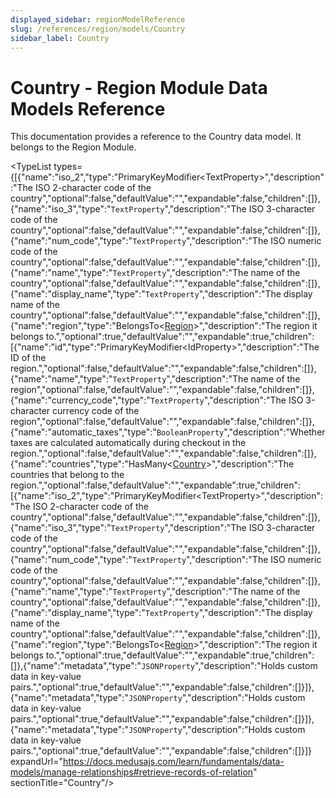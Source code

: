 ```yaml
---
displayed_sidebar: regionModelReference
slug: /references/region/models/Country
sidebar_label: Country
---
```



# Country - Region Module Data Models Reference

This documentation provides a reference to the Country data model. It belongs to the Region Module.

<SourceCodeLink link="https://github.com/medusajs/medusa/blob/9069e9279ee230384cf09c553f60ab6caa0e7012/packages/modules/region/src/models/country.ts#L4" />

<TypeList types={[{"name":"iso_2","type":"PrimaryKeyModifier&#60;TextProperty&#62;","description":"The ISO 2-character code of the country","optional":false,"defaultValue":"","expandable":false,"children":[]},{"name":"iso_3","type":"`TextProperty`","description":"The ISO 3-character code of the country","optional":false,"defaultValue":"","expandable":false,"children":[]},{"name":"num_code","type":"`TextProperty`","description":"The ISO numeric code of the country","optional":false,"defaultValue":"","expandable":false,"children":[]},{"name":"name","type":"`TextProperty`","description":"The name of the country","optional":false,"defaultValue":"","expandable":false,"children":[]},{"name":"display_name","type":"`TextProperty`","description":"The display name of the country","optional":false,"defaultValue":"","expandable":false,"children":[]},{"name":"region","type":"BelongsTo&#60;[Region](../region_models.Region/page.mdx)&#62;","description":"The region it belongs to.","optional":true,"defaultValue":"","expandable":true,"children":[{"name":"id","type":"PrimaryKeyModifier&#60;IdProperty&#62;","description":"The ID of the region.","optional":false,"defaultValue":"","expandable":false,"children":[]},{"name":"name","type":"`TextProperty`","description":"The name of the region","optional":false,"defaultValue":"","expandable":false,"children":[]},{"name":"currency_code","type":"`TextProperty`","description":"The ISO 3-character currency code of the region","optional":false,"defaultValue":"","expandable":false,"children":[]},{"name":"automatic_taxes","type":"`BooleanProperty`","description":"Whether taxes are calculated automatically during checkout in the region.","optional":false,"defaultValue":"","expandable":false,"children":[]},{"name":"countries","type":"HasMany&#60;[Country](./page.mdx)&#62;","description":"The countries that belong to the region.","optional":false,"defaultValue":"","expandable":true,"children":[{"name":"iso_2","type":"PrimaryKeyModifier&#60;TextProperty&#62;","description":"The ISO 2-character code of the country","optional":false,"defaultValue":"","expandable":false,"children":[]},{"name":"iso_3","type":"`TextProperty`","description":"The ISO 3-character code of the country","optional":false,"defaultValue":"","expandable":false,"children":[]},{"name":"num_code","type":"`TextProperty`","description":"The ISO numeric code of the country","optional":false,"defaultValue":"","expandable":false,"children":[]},{"name":"name","type":"`TextProperty`","description":"The name of the country","optional":false,"defaultValue":"","expandable":false,"children":[]},{"name":"display_name","type":"`TextProperty`","description":"The display name of the country","optional":false,"defaultValue":"","expandable":false,"children":[]},{"name":"region","type":"BelongsTo&#60;[Region](../region_models.Region/page.mdx)&#62;","description":"The region it belongs to.","optional":true,"defaultValue":"","expandable":true,"children":[]},{"name":"metadata","type":"`JSONProperty`","description":"Holds custom data in key-value pairs.","optional":true,"defaultValue":"","expandable":false,"children":[]}]},{"name":"metadata","type":"`JSONProperty`","description":"Holds custom data in key-value pairs.","optional":true,"defaultValue":"","expandable":false,"children":[]}]},{"name":"metadata","type":"`JSONProperty`","description":"Holds custom data in key-value pairs.","optional":true,"defaultValue":"","expandable":false,"children":[]}]} expandUrl="https://docs.medusajs.com/learn/fundamentals/data-models/manage-relationships#retrieve-records-of-relation" sectionTitle="Country"/>
